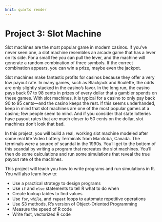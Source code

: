 ```yaml
---
knit: quarto render
---
```


# Project 3: Slot Machine {#sec:project-slots}

Slot machines are the most popular game in modern casinos. If you've never seen one, a slot machine resembles an arcade game that has a lever on its side. For a small fee you can pull the lever, and the machine will generate a random combination of three symbols. If the correct combination appears, you can win a prize, maybe even the jackpot.

Slot machines make fantastic profits for casinos because they offer a very low payout rate. In many games, such as Blackjack and Roulette, the odds are only slightly stacked in the casino's favor. In the long run, the casino pays back 97 to 98 cents in prizes of every dollar that a gambler spends on these games. With slot machines, it is typical for a casino to only pay back 90 to 95 cents---and the casino keeps the rest. If this seems underhanded, keep in mind that slot machines are one of the most popular games at a casino; few people seem to mind. And if you consider that state lotteries have payout rates that are much closer to 50 cents on the dollar, slot machines don't look that bad.

In this project, you will build a real, working slot machine modeled after some real life Video Lottery Terminals from Manitoba, Canada. The terminals were a source of scandal in the 1990s. You'll get to the bottom of this scandal by writing a program that recreates the slot machines. You'll then do some calculations and run some simulations that reveal the true payout rate of the machines.

This project will teach you how to write programs and run simulations in R. You will also learn how to:

-   Use a practical strategy to design programs
-   Use `if` and `else` statements to tell R what to do when
-   Create lookup tables to find values
-   Use `for`, `while`, and `repeat` loops to automate repetitive operations
-   Use S3 methods, R's version of Object-Oriented Programming
-   Measure the speed of R code
-   Write fast, vectorized R code

